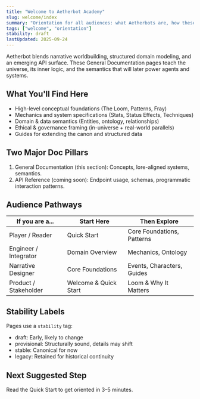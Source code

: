 ```yaml
---
title: "Welcome to Aetherbot Academy"
slug: welcome/index
summary: "Orientation for all audiences: what Aetherbots are, how these docs are structured, and where to go next."
tags: ["welcome", "orientation"]
stability: draft
lastUpdated: 2025-09-24
---
```


Aetherbot blends narrative worldbuilding, structured domain modeling, and an emerging API surface. These General Documentation pages teach the universe, its inner logic, and the semantics that will later power agents and systems.

## What You'll Find Here

- High-level conceptual foundations (The Loom, Patterns, Fray)
- Mechanics and system specifications (Stats, Status Effects, Techniques)
- Domain & data semantics (Entities, ontology, relationships)
- Ethical & governance framing (in-universe + real-world parallels)
- Guides for extending the canon and structured data

## Two Major Doc Pillars

1. General Documentation (this section): Concepts, lore-aligned systems, semantics.
2. API Reference (coming soon): Endpoint usage, schemas, programmatic interaction patterns.

## Audience Pathways

| If you are a...       | Start Here            | Then Explore               |
| --------------------- | --------------------- | -------------------------- |
| Player / Reader       | Quick Start           | Core Foundations, Patterns |
| Engineer / Integrator | Domain Overview       | Mechanics, Ontology        |
| Narrative Designer    | Core Foundations      | Events, Characters, Guides |
| Product / Stakeholder | Welcome & Quick Start | Loom & Why It Matters      |

## Stability Labels

Pages use a `stability` tag:

- draft: Early, likely to change
- provisional: Structurally sound, details may shift
- stable: Canonical for now
- legacy: Retained for historical continuity

## Next Suggested Step

Read the Quick Start to get oriented in 3–5 minutes.
